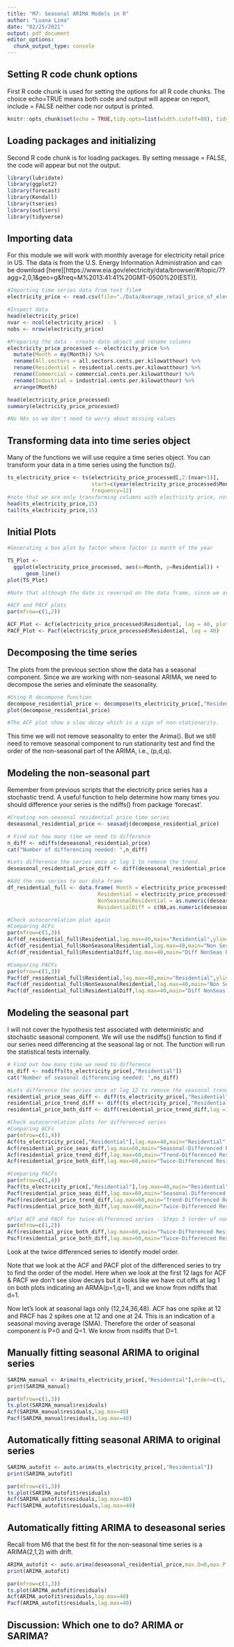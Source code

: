 ```yaml
---
title: "M7: Seasonal ARIMA Models in R"
author: "Luana Lima"
date: "02/25/2021"
output: pdf_document
editor_options: 
  chunk_output_type: console
---
```


## Setting R code chunk options

First R code chunk is used for setting the options for all R code chunks. The choice echo=TRUE means both code and output will appear on report, include = FALSE neither code nor output is printed.

```r
knitr::opts_chunk$set(echo = TRUE,tidy.opts=list(width.cutoff=80), tidy=FALSE) 
```

## Loading packages and initializing

Second R code chunk is for loading packages. By setting message = FALSE, the code will appear but not the output. 

```r
library(lubridate)
library(ggplot2)
library(forecast)  
library(Kendall)
library(tseries)
library(outliers)
library(tidyverse)

```

## Importing data

For this module we will work with monthly average for electricity retail price in US. The data is from the U.S. Energy Information Administration and can be download [here][https://www.eia.gov/electricity/data/browser/#/topic/7?agg=2,0,1&geo=g&freq=M%2013:41:41%20GMT-0500%20(EST)]. 

```r

#Importing time series data from text file#
electricity_price <- read.csv(file="./Data/Average_retail_price_of_electricity_United_States_monthly.csv",header=TRUE,skip=4)

#Inspect data
head(electricity_price)
nvar <- ncol(electricity_price) - 1
nobs <- nrow(electricity_price)

#Preparing the data - create date object and rename columns
electricity_price_processed <- electricity_price %>%
  mutate(Month = my(Month)) %>% 
  rename(All.sectors = all.sectors.cents.per.kilowatthour) %>% 
  rename(Residential = residential.cents.per.kilowatthour) %>% 
  rename(Commercial = commercial.cents.per.kilowatthour) %>% 
  rename(Industrial = industrial.cents.per.kilowatthour) %>% 
  arrange(Month)

head(electricity_price_processed)
summary(electricity_price_processed)

#No NAs so we don't need to worry about missing values

```

## Transforming data into time series object

Many of the functions we will use require a time series object. You can transform your data in a time series using the function *ts()*. 

```r
ts_electricity_price <- ts(electricity_price_processed[,2:(nvar+1)],
                           start=c(year(electricity_price_processed$Month[1]),month(electricity_price_processed$Month[1])),
                           frequency=12) 
#note that we are only transforming columns with electricity price, not the date columns  
head(ts_electricity_price,15)
tail(ts_electricity_price,15)

```

## Initial Plots

```r
#Generating a box plot by factor where factor is month of the year

TS_Plot <- 
  ggplot(electricity_price_processed, aes(x=Month, y=Residential)) +
      geom_line()
plot(TS_Plot)

#Note that although the date is reversed on the data frame, since we are using the ggplot and a date object, the plot looks right. 

#ACF and PACF plots
par(mfrow=c(1,2))

ACF_Plot <- Acf(electricity_price_processed$Residential, lag = 40, plot = TRUE)
PACF_Plot <- Pacf(electricity_price_processed$Residential, lag = 40)

```


## Decomposing the time series 

The plots from the previous section show the data has a seasonal component. Since we are working with non-seasonal ARIMA, we need to decompose the series and eliminate the seasonality.

```r
#Using R decompose function
decompose_residential_price <- decompose(ts_electricity_price[,"Residential"],"additive")
plot(decompose_residential_price)

#The ACF plot show a slow decay which is a sign of non-stationarity.

```

This time we will not remove seasonality to enter the Arima(). But we still need to remove seasonal component to run stationarity test and find the order of the non-seasonal part of the ARIMA, i.e., (p,d,q).


## Modeling the non-seasonal part

Remember from previous scripts that the electricity price series has a stochastic trend. A useful function to help determine how many times you should difference your series is the ndiffs() from package 'forecast'.
```r
#Creating non-seasonal residential price time series
deseasonal_residential_price <- seasadj(decompose_residential_price)  

# Find out how many time we need to difference
n_diff <- ndiffs(deseasonal_residential_price)
cat("Number of differencing needed: ",n_diff)

#Lets difference the series once at lag 1 to remove the trend.
deseasonal_residential_price_diff <- diff(deseasonal_residential_price,differences=1,lag=1)

#Add the new series to our data frame
df_residential_full <- data.frame( Month = electricity_price_processed$Month,
                             Residential = electricity_price_processed$Residential,
                             NonSeasonalResidential = as.numeric(deseasonal_residential_price),
                             ResidentialDiff = c(NA,as.numeric(deseasonal_residential_price_diff)))

#Check autocorrelation plot again
#Comparing ACFs
par(mfrow=c(1,3))
Acf(df_residential_full$Residential,lag.max=40,main="Residential",ylim=c(-.5,1))
Acf(df_residential_full$NonSeasonalResidential,lag.max=40,main="Non Sesonal Residential",ylim=c(-.5,1))
Acf(df_residential_full$ResidentialDiff,lag.max=40,main="Diff NonSeas Residential",ylim=c(-.5,1))

#Comparing PACFs
par(mfrow=c(1,3))
Pacf(df_residential_full$Residential,lag.max=40,main="Residential",ylim=c(-.5,1))
Pacf(df_residential_full$NonSeasonalResidential,lag.max=40,main="Non Sesonal Residential",ylim=c(-.5,1))
Pacf(df_residential_full$ResidentialDiff,lag.max=40,main="Diff NonSeas Residential",ylim=c(-.5,1))
```

## Modeling the seasonal part

I will not cover the hypothesis test associated with deterministic and stochastic seasonal component. We will use the nsdiffs() function to find if our series need differencing at the seasonal lag or not. The function will run the statistical tests internally. 

```r
# Find out how many time we need to difference
ns_diff <- nsdiffs(ts_electricity_price[,"Residential"])
cat("Number of seasonal differencing needed: ",ns_diff)

#Lets difference the series once at lag 12 to remove the seasonal trend.
residential_price_seas_diff <- diff(ts_electricity_price[,"Residential"],lag=12, differences=1)
residential_price_trend_diff <- diff(ts_electricity_price[,"Residential"],lag =1, differences=1) #diff done on orig series
residential_price_both_diff <- diff(residential_price_trend_diff,lag =12, differences=1)

#Check autocorrelation plots for differenced series
#Comparing ACFs
par(mfrow=c(1,4))
Acf(ts_electricity_price[,"Residential"],lag.max=40,main="Residential",ylim=c(-1,1))
Acf(residential_price_seas_diff,lag.max=60,main="Seasonal-Differenced Residential",ylim=c(-1,1))
Acf(residential_price_trend_diff,lag.max=60,main="Trend-Differenced Residential",ylim=c(-1,1))
Acf(residential_price_both_diff,lag.max=60,main="Twice-Differenced Residential",ylim=c(-1,1))

#Comparing PACFs
par(mfrow=c(1,4))
Pacf(ts_electricity_price[,"Residential"],lag.max=40,main="Residential",ylim=c(-1,1))
Pacf(residential_price_seas_diff,lag.max=60,main="Seasonal-Differenced Residential",ylim=c(-1,1))
Pacf(residential_price_trend_diff,lag.max=60,main="Trend-Differenced Residential",ylim=c(-1,1))
Pacf(residential_price_both_diff,lag.max=60,main="Twice-Differenced Residential",ylim=c(-1,1))

#Plot ACF and PACF for twice-differenced series - Steps 3 (order of non-seasonal) and 5 ) order of seasonal
par(mfrow=c(1,2))
Acf(residential_price_both_diff,lag.max=60,main="Twice-Differenced Residential",ylim=c(-1,1))
Pacf(residential_price_both_diff,lag.max=60,main="Twice-Differenced Residential",ylim=c(-1,1))


```

Look at the twice differenced series to identify model order. 

Note that we look at the ACF and PACF plot of the differenced series to try to find the order of the model. Here when we look at the first 12 lags for ACF & PACF we don't see slow decays but it looks like we have cut offs at lag 1 on both plots indicating an ARMA(p=1,q=1), and we know from ndiffs that d=1. 

Now let's look at seasonal lags only (12,24,36,48). ACF has one spike at 12 and PACF has 2 spikes one at 12 and one at 24. This is an indication of a seasonal moving average (SMA). Therefore the order of seasonal component is P=0 and Q=1. We know from nsdiffs that D=1.  

## Manually fitting seasonal ARIMA to original series

```r

SARIMA_manual <- Arima(ts_electricity_price[,"Residential"],order=c(1,1,1),seasonal=c(0,1,1),include.drift=FALSE)
print(SARIMA_manual)

par(mfrow=c(1,3))
ts.plot(SARIMA_manual$residuals)
Acf(SARIMA_manual$residuals,lag.max=40)
Pacf(SARIMA_manual$residuals,lag.max=40)


```

## Automatically fitting seasonal ARIMA to original series

```r

SARIMA_autofit <- auto.arima(ts_electricity_price[,"Residential"])
print(SARIMA_autofit)

par(mfrow=c(1,3))
ts.plot(SARIMA_autofit$residuals)
Acf(SARIMA_autofit$residuals,lag.max=40)
Pacf(SARIMA_autofit$residuals,lag.max=40)


```


## Automatically fitting ARIMA to deseasonal series

Recall from M6 that the best fit for the non-seasonal time series is a ARIMA(2,1,2) with drift.

```r

ARIMA_autofit <- auto.arima(deseasonal_residential_price,max.D=0,max.P = 0,max.Q=0)
print(ARIMA_autofit)

par(mfrow=c(1,3))
ts.plot(ARIMA_autofit$residuals)
Acf(ARIMA_autofit$residuals,lag.max=40)
Pacf(ARIMA_autofit$residuals,lag.max=40)


```

## Discussion: Which one to do? ARIMA or SARIMA?

